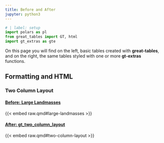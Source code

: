 ```yaml
---
title: Before and After
jupyter: python3
---
```


```python
# | label: setup
import polars as pl
from great_tables import GT, html
import gt_extras as gte
```

::: {.callout-tip collapse="false"}
On this page you will find on the left, basic tables created with **great-tables**, and on the right, the same tables styled with one or more **gt-extras** functions.
:::

## Formatting and HTML

### Two Column Layout

::::: {.grid}

:::{.g-col-lg-6 .g-col-12 .shrink-example}
#### [Before: Large Landmasses](./raw.qmd#large-landmasses)
{{< embed raw.qmd#large-landmasses >}}

:::

:::{.g-col-lg-6 .g-col-12 .shrink-example}
#### [After: gt_two_column_layout](./raw.qmd#two-column-layout)
{{< embed raw.qmd#two-column-layout >}}

:::

:::::




<!-- ```{python}
from great_tables.data import airquality

airquality_mini = airquality.head(10).assign(Year = 1973)

(
    GT(airquality_mini)
    .tab_header(
        title="New York Air Quality Measurements",
        subtitle="Daily measurements in New York City (May 1-10, 1973)"
    )
    .tab_spanner(
        label="Time",
        columns=["Year", "Month", "Day"]
    )
    .tab_spanner(
        label="Measurement",
        columns=["Ozone", "Solar_R", "Wind", "Temp"]
    )
    .cols_move_to_start(columns=["Year", "Month", "Day"])
    .cols_label(
        Ozone = html("Ozone,<br>ppbV"),
        Solar_R = html("Solar R.,<br>cal/m<sup>2</sup>"),
        Wind = html("Wind,<br>mph"),
        Temp = html("Temp,<br>&deg;F")
    )
)
``` -->
